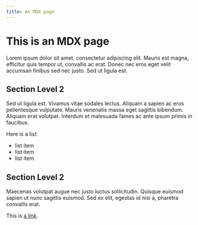 ```yaml
---
title: An MDX page
---
```


# This is an MDX page

Lorem ipsum dolor sit amet, consectetur adipiscing elit. Mauris est magna, efficitur quis tempor ut, convallis ac erat. Donec nec eros eget velit accumsan finibus sed nec justo. Sed ut ligula est.


## Section Level 2

Sed ut ligula est. Vivamus vitae sodales lectus. Aliquam a sapien ac eros pellentesque vulputate. Mauris venenatis massa eget sagittis bibendum. Aliquam erat volutpat. Interdum et malesuada fames ac ante ipsum primis in faucibus.

Here is a list:

* list item
* list item
* list item


## Section Level 2

Maecenas volutpat augue nec justo luctus sollicitudin. Quisque euismod sapien ut nunc sagittis euismod. Sed ex elit, egestas id nisi a, pharetra convallis erat.

This is [a link]().
